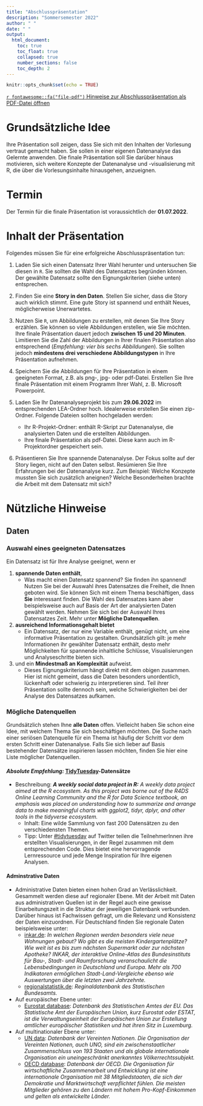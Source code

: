 ```yaml
---
title: "Abschlusspräsentation"
description: "Sommersemester 2022"
author: " "
date: " "
output:
  html_document:
    toc: true
    toc_float: true
    collapsed: true
    number_sections: false
    toc_depth: 2
---
```


```r
knitr::opts_chunk$set(echo = TRUE)
```

[`r fontawesome::fa("file-pdf")` Hinweise zur Abschlusspräsentation als PDF-Datei öffnen](./unterlagen/uebungsaufgaben/Anforderungen_Präsentation.pdf) 

# Grundsätzliche Idee
 
Ihre Präsentation soll zeigen, dass Sie sich mit den Inhalten der Vorlesung vertraut gemacht haben. Sie sollen in einer eigenen Datenanalyse das Gelernte anwenden. Die finale Präsentation soll Sie darüber hinaus motivieren, sich weitere Konzepte der Datenanalyse und -visualisierung mit R, die über die Vorlesungsinhalte hinausgehen, anzueignen.

# Termin

Der Termin für die finale Präsentation ist voraussichtlich der **01.07.2022**.

# Inhalt der Präsentation

Folgendes müssen Sie für eine erfolgreiche Abschlusspräsentation tun:

1. Laden Sie sich einen Datensatz Ihrer Wahl herunter und untersuchen Sie diesen in `R`. Sie sollten die Wahl des Datensatzes begründen können. Der gewählte Datensatz sollte den Eignungskriterien (siehe unten) entsprechen. 

1. Finden Sie eine **Story in den Daten**. Stellen Sie sicher, dass die Story auch wirklich stimmt. Eine gute Story ist spannend und enthält Neues, möglicherweise Unerwartetes.

1. Nutzen Sie `R`, um Abbildungen zu erstellen, mit denen Sie Ihre Story erzählen. Sie können so viele Abbildungen erstellen, wie Sie möchten. Ihre finale Präsentation dauert jedoch **zwischen 15 und 20 Minuten**. Limitieren Sie die Zahl der Abbildungen in Ihrer finalen Präsentation also entsprechend (*Empfehlung: vier bis sechs Abbildungen*). Sie sollten jedoch **mindestens drei verschiedene Abbildungstypen** in Ihre Präsentation aufnehmen.

1. Speichern Sie die Abbildungen für Ihre Präsentation in einem geeigneten Format, z.B. als png-, jpg- oder pdf-Datei. Erstellen Sie Ihre finale Präsentation mit einem Programm Ihrer Wahl, z. B. Microsoft Powerpoint. 

1. Laden Sie Ihr Datenanalyseprojekt bis zum **29.06.2022** im entsprechenden LEA-Ordner hoch. Idealerweise erstellen Sie einen zip-Ordner. Folgende Dateien sollten hochgeladen werden:
    + Ihr R-Projekt-Ordner: enthält R-Skript zur Datenanalyse, die analysierten Daten und die erstellten Abbildungen.
    + Ihre finale Präsentation als pdf-Datei. Diese kann auch im R-Projektordner gespeichert sein.

1. Präsentieren Sie Ihre spannende Datenanalyse. Der Fokus sollte auf der Story liegen, nicht auf den Daten selbst. Resümieren Sie Ihre Erfahrungen bei der Datenanalyse kurz. Zum Beispiel: Welche Konzepte mussten Sie sich zusätzlich aneignen? Welche Besonderheiten brachte die Arbeit mit dem Datensatz mit sich?


# Nützliche Hinweise

## Daten

### Auswahl eines geeigneten Datensatzes

Ein Datensatz ist für Ihre Analyse geeignet, wenn er 

1) **spannende Daten enthält**, 
    + Was macht einen Datensatz spannend? Sie finden ihn spannend! Nutzen Sie bei der Auswahl ihres Datensatzes die Freiheit, die Ihnen geboten wird. Sie können Sich mit einem Thema beschäftigen, dass **Sie** interessant finden. Die Wahl des Datensatzes kann aber beispielsweise auch auf Basis der Art der analysierten Daten gewählt werden. Nehmen Sie sich bei der Auswahl Ihres Datensatzes Zeit. Mehr unter **Mögliche Datenquellen**.
2) **ausreichend Informationsgehalt bietet**
    + Ein Datensatz, der nur eine Variable enthält, genügt nicht, um eine informative Präsentation zu gestalten. Grundsätzlich gilt: je mehr Informationen ihr gewählter Datensatz enthält, desto mehr Möglichkeiten für spannende inhaltliche Schlüsse, Visualisierungen und Analyseschritte bieten sich.
3) und ein **Mindestmaß an Komplexität** aufweist.
    + Dieses Eignungskriterium hängt direkt mit dem obigen zusammen. Hier ist nicht gemeint, dass die Daten besonders unordentlich, lückenhaft oder schwierig zu interpretieren sind. Teil ihrer Präsentation sollte dennoch sein, welche Schwierigkeiten bei der Analyse des Datensatzes aufkamen. 

### Mögliche Datenquellen

Grundsätzlich stehen Ihne **alle Daten** offen. Vielleicht haben Sie schon eine Idee, mit welchem Thema Sie sich beschäftigen möchten. Die Suche nach einer seriösen Datenquelle für ein Thema ist häufig der Schritt vor dem ersten Schritt einer Datenanalyse. Falls Sie sich lieber auf Basis bestehender Datensätze inspirieren lassen möchten, finden Sie hier eine Liste möglicher Datenquellen.

#### ***Absolute Empfehlung:*** [TidyTuesday](https://github.com/rfordatascience/tidytuesday)-Datensätze
+ Beschreibung: ***A weekly social data project in R:**
A weekly data project aimed at the R ecosystem. As this project was borne out of the R4DS Online Learning Community and the R for Data Science textbook, an emphasis was placed on understanding how to summarize and arrange data to make meaningful charts with ggplot2, tidyr, dplyr, and other tools in the tidyverse ecosystem.*
    + Inhalt: Eine wilde Sammlung von fast 200 Datensätzen zu den verschiedensten Themen. 
    + Tipp: Unter [#tidytuesday](https://twitter.com/search?q=%23tidytuesday&src=typed_query) auf Twitter teilen die TeilnehmerInnen ihre erstellten Visualisierungen, in der Regel zusammen mit dem entsprechenden Code. Dies bietet eine hervorragende Lernressource und jede Menge Inspiration für Ihre eigenen Analysen.
   
#### Adminstrative Daten

+ Administrative Daten bieten einen hohen Grad an Verlässlichkeit. Gesammelt werden diese auf regionaler Ebene. Mit der Arbeit mit Daten aus administrativen Quellen ist in der Regel auch eine gewisse Einarbeitungszeit in die Struktur der jeweiligen Datenbank verbunden. Darüber hinaus ist Fachwissen gefragt, um die Relevanz und Konsistenz der Daten einzuordnen. Für Deutschland finden Sie regionale Daten beispielsweise unter: 
    + [inkar.de](https://www.inkar.de/): *In welchen Regionen werden besonders viele neue Wohnungen gebaut? Wo gibt es die meisten Kindergartenplätze? Wie weit ist es bis zum nächsten Supermarkt oder zur nächsten Apotheke? INKAR, der interaktive Online-Atlas des Bundesinstituts für Bau-, Stadt- und Raumforschung veranschaulicht die Lebensbedingungen in Deutschland und Europa. Mehr als 700 Indikatoren ermöglichen Stadt-Land-Vergleiche ebenso wie Auswertungen über die letzten zwei Jahrzehnte.*
    + [regionalstatistik.de](https://www.regionalstatistik.de/genesis/online): *Reginaldatenbank des Statistischen Bundesamts.*
+ Auf europäischer Ebene unter:    
    + [Eurostat database](https://ec.europa.eu/eurostat/de/data/database): *Datenbank des Statistischen Amtes der EU. Das Statistische Amt der Europäischen Union, kurz Eurostat oder ESTAT, ist die Verwaltungseinheit der Europäischen Union zur Erstellung amtlicher europäischer Statistiken und hat ihren Sitz in Luxemburg.*
+ Auf multinationaler Ebene unter:
    + [UN data](https://data.un.org/): *Datenbank der Vereinten Nationen. Die Organisation der Vereinten Nationen, auch UNO, sind ein zwischenstaatlicher Zusammenschluss von 193 Staaten und als globale internationale Organisation ein uneingeschränkt anerkanntes Völkerrechtssubjekt.*
    + [OECD database](https://data.oecd.org/): *Datenbank der OECD. Die Organisation für wirtschaftliche Zusammenarbeit und Entwicklung ist eine internationale Organisation mit 38 Mitgliedstaaten, die sich der Demokratie und Marktwirtschaft verpflichtet fühlen. Die meisten Mitglieder gehören zu den Ländern mit hohem Pro-Kopf-Einkommen und gelten als entwickelte Länder.*
    
